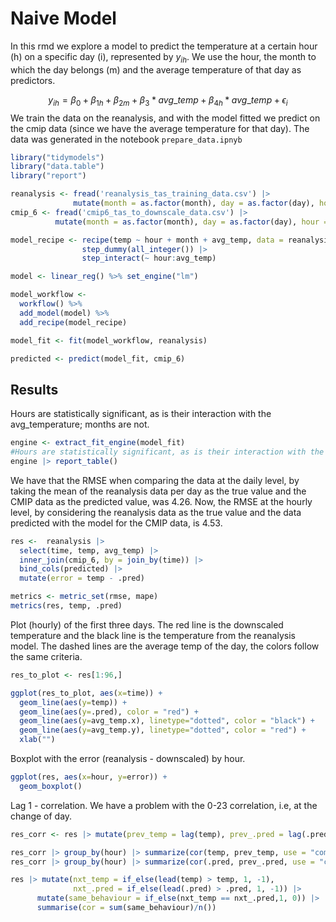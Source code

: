 # Naive Model

In this rmd we explore a model to predict the temperature at a certain hour (h) on a specific day (i), represented by $y_{ih}$. We use the hour, the month to which the day belongs (m) and the average temperature of that day as predictors. 

$$y_{ih} = \beta_0 + \beta_{1h} + \beta_{2m} + \beta_3*avg\_temp + \beta_{4h}*avg\_temp + \epsilon_i $$
We train the data on the reanalysis, and with the model fitted we predict on the cmip data (since we have the average temperature for that day). The data was generated in the notebook `prepare_data.ipnyb`

```r
library("tidymodels")
library("data.table")
library("report")

reanalysis <- fread('reanalysis_tas_training_data.csv') |>
              mutate(month = as.factor(month), day = as.factor(day), hour = as.factor(hour))
cmip_6 <- fread('cmip6_tas_to_downscale_data.csv') |>
          mutate(month = as.factor(month), day = as.factor(day), hour = as.factor(hour))
```

```r
model_recipe <- recipe(temp ~ hour + month + avg_temp, data = reanalysis) |>
                step_dummy(all_integer()) |>
                step_interact(~ hour:avg_temp)

model <- linear_reg() %>% set_engine("lm")

model_workflow <- 
  workflow() %>% 
  add_model(model) %>% 
  add_recipe(model_recipe)

model_fit <- fit(model_workflow, reanalysis)

predicted <- predict(model_fit, cmip_6)
```

## Results

Hours are statistically significant, as is their interaction with the avg_temperature; months are not. 

```r
engine <- extract_fit_engine(model_fit)
#Hours are statistically significant, as is their interaction with the avg_temperature; months are not. 
engine |> report_table()
```

We have that the RMSE when comparing the data at the daily level, by taking the mean of the reanalysis data per day as the true value and the CMIP data as the predicted value, was 4.26. Now, the RMSE at the hourly level, by considering the reanalysis data as the true value and the data predicted with the model for the CMIP data, is 4.53.

```r

res <-  reanalysis |>
  select(time, temp, avg_temp) |>
  inner_join(cmip_6, by = join_by(time)) |>
  bind_cols(predicted) |>
  mutate(error = temp - .pred)

metrics <- metric_set(rmse, mape)
metrics(res, temp, .pred)
```

Plot (hourly) of the first three days. The red line is the downscaled temperature and the black line is the temperature from the reanalysis model. The dashed lines are the average temp of the day, the colors follow the same criteria.

```r
res_to_plot <- res[1:96,]

ggplot(res_to_plot, aes(x=time)) +
  geom_line(aes(y=temp)) +
  geom_line(aes(y=.pred), color = "red") +
  geom_line(aes(y=avg_temp.x), linetype="dotted", color = "black") +
  geom_line(aes(y=avg_temp.y), linetype="dotted", color = "red") +
  xlab("")
```

Boxplot with the error (reanalysis - downscaled) by hour.

```r
ggplot(res, aes(x=hour, y=error)) +
  geom_boxplot()
```

Lag 1 - correlation. We have a problem with the 0-23 correlation, i.e, at the change of day.

```r

res_corr <- res |> mutate(prev_temp = lag(temp), prev_.pred = lag(.pred))

res_corr |> group_by(hour) |> summarize(cor(temp, prev_temp, use = "complete.obs"))
res_corr |> group_by(hour) |> summarize(cor(.pred, prev_.pred, use = "complete.obs"))

```
```r
res |> mutate(nxt_temp = if_else(lead(temp) > temp, 1, -1), 
              nxt_.pred = if_else(lead(.pred) > .pred, 1, -1)) |> 
      mutate(same_behaviour = if_else(nxt_temp == nxt_.pred,1, 0)) |>
      summarise(cor = sum(same_behaviour)/n())
```


